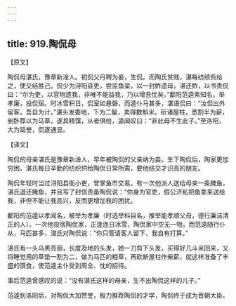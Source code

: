 ```yaml
---
---
---
```

title: 919.陶侃母
---



【原文】

陶侃母湛氏，豫章新淦人。初侃父丹聘为妾，生侃。而陶氏贫贱，湛每纺绩赀给之，使交结胜己。侃少为浔阳县吏，尝监鱼梁，以一封鲊遗母，湛还鲊，以书责侃曰：“尔为吏，以官物遗我，非唯不能益我，乃以增吾忧矣。”鄱阳范逵素知名，举孝廉，投侃宿。时冰雪积日，侃室如悬磬，而逵仆马甚多，湛语侃曰：“汝但出外留客，吾自为计。”湛头发委地，下为二髲，卖得数斛米。斫诸屋柱，悉割半为薪，剉卧荐以为马草，遂具精馔，从者俱给，逵闻叹曰：“非此母不生此子。”至洛阳，大为延誉，侃遂通显。

【译文】

陶侃的母亲湛氏是豫章新淦人，早年被陶侃的父亲纳为妾。生下陶侃后，陶家更加穷困，湛氏每日辛勤的纺织供给陶侃日常所需，要他结交才识高的朋友。

陶侃年轻时当过浔阳县衙小吏，曾掌鱼市交易。有一次他派人送给母亲一条腌鱼，湛氏退还腌鱼，并且写了封信责备陶侃说：“你身为官吏，假公济私把鱼拿来送给我，非但不能让我高兴，反而更增加我的困扰。

鄱阳的范逵以孝闻名，被举为孝廉（时选举科目名，推举能孝顺父母，德行廉洁清正的人）。一次他投宿陶侃家，正逢连日冰雪，陶侃家中空无一物，而范逵随行仆从，马匹甚多，湛氏对陶侃说：“你只管请客人留下，我自有打算。”

湛氏有一头乌黑亮丽，长度及地的头发，她一刀剪下头发，买得好几斗米回来，又将睡觉用的草垫一割为二，做为马匹的粮草，再砍断屋柱作柴薪，就这样准备了丰盛的馔食，使范逵主仆受到周全、忱的招待。

事后范逵曾感叹的说：“没有湛氏这样的母亲，生不出陶侃这样的儿子。”

范逵到洛阳后，对陶侃大加赞誉，极力推荐陶侃的才学，陶侃终于成为晋朝大臣。